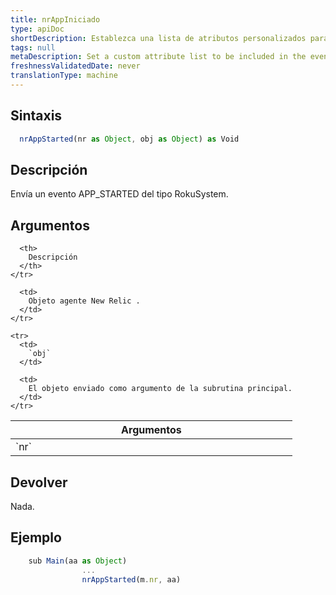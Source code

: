 ```yaml
---
title: nrAppIniciado
type: apiDoc
shortDescription: Establezca una lista de atributos personalizados para incluirlos en el evento.
tags: null
metaDescription: Set a custom attribute list to be included in the events.
freshnessValidatedDate: never
translationType: machine
---
```


## Sintaxis

```js
  nrAppStarted(nr as Object, obj as Object) as Void
```

## Descripción

Envía un evento APP\_STARTED del tipo RokuSystem.

## Argumentos

<table>
  <thead>
    <tr>
      <th width="25%">
        Argumentos
      </th>

      <th>
        Descripción
      </th>
    </tr>
  </thead>

  <tbody>
    <tr>
      <td>
        `nr`
      </td>

      <td>
        Objeto agente New Relic .
      </td>
    </tr>

    <tr>
      <td>
        `obj`
      </td>

      <td>
        El objeto enviado como argumento de la subrutina principal.
      </td>
    </tr>
  </tbody>
</table>

## Devolver

Nada.

## Ejemplo

```js
  	sub Main(aa as Object)
		        ...
		        nrAppStarted(m.nr, aa)
```